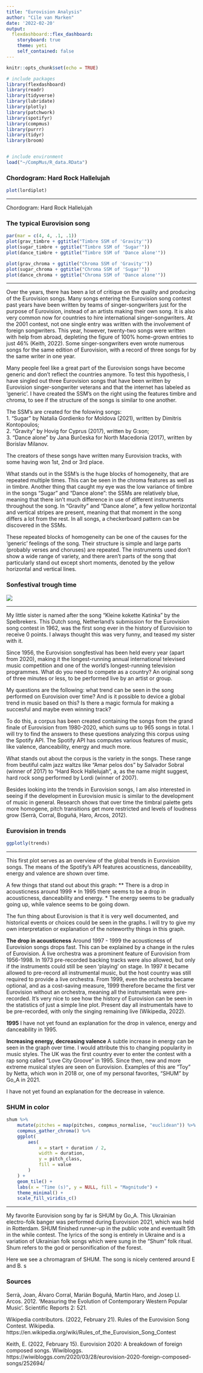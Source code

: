 ```yaml
---
title: "Eurovision Analysis"
author: "Cile van Marken"
date: '2022-02-20'
output: 
  flexdashboard::flex_dashboard:
    storyboard: true
    theme: yeti
    self_contained: false
---
```


```r
knitr::opts_chunk$set(echo = TRUE)

# include packages
library(flexdashboard)
library(readr)
library(tidyverse)
library(lubridate)
library(plotly)
library(patchwork)
library(spotifyr)
library(compmus)
library(purrr)
library(tidyr)
library(broom)


# include environment
load("~/CompMus/R_data.RData")
```

### Chordogram: Hard Rock Hallelujah {data-commentary-width=600}


```r
plot(lordiplot)
```

***

Chordogram: Hard Rock Hallelujah


### The typical Eurovision song {data-commentary-width=600}


```r
par(mar = c(4, 4, .1, .1))
plot(grav_timbre + ggtitle("Timbre SSM of 'Gravity'"))
plot(sugar_timbre + ggtitle("Timbre SSM of 'Sugar'"))
plot(dance_timbre + ggtitle("Timbre SSM of 'Dance alone'"))

plot(grav_chroma + ggtitle("Chroma SSM of 'Gravity'"))
plot(sugar_chroma + ggtitle("Chroma SSM of 'Sugar'"))
plot(dance_chroma + ggtitle("Chroma SSM of 'Dance alone'"))
```

***

Over the years, there has been a lot of critique on the quality and producing of the Eurovision songs. Many songs entering the Eurovision song contest past years have been written by teams of singer-songwriters just for the purpose of Eurovision, instead of an artists making their own song. It is also very common now for countries to hire international singer-songwriters. At the 2001 contest, not one single entry was written with the involvement of foreign songwriters. This year, however, twenty-two songs were written with help from abroad, depleting the figure of 100% home-grown entries to just 46% (Keith, 2022). Some singer-songwriters even wrote numerous songs for the same edition of Eurovision, with a record of three songs for by the same writer in one year.

Many people feel like a great part of the Eurovision songs have become generic and don't reflect the countries anymore. To test this hypothesis, I have singled out three Eurovision songs that have been written by Eurovision singer-songwriter veterans and that the internet has labeled as 'generic'. I have created the SSM's on the right using the features timbre and chroma, to see if the structure of the songs is similar to one another. 

The SSM's are created for the folowing songs:  
1. "Sugar" by Natalia Gordienko for Moldova (2021), written by Dimitris Kontopoulos;  
2. "Gravity" by Hovig for Cyprus (2017), written by G:son;  
3. "Dance alone" by Jana Burčeska for North Macedonia (2017), written by Borislav Milanov.  

The creators of these songs have written many Eurovision tracks, with some having won 1st, 2nd or 3rd place.

What stands out in the SSM's is the huge blocks of homogeneity, that are repeated multiple times. This can be seen in the chroma features as well as in timbre. Another thing that caught my eye was the low variance of timbre in the songs "Sugar" and "Dance alone": the SSMs are relatively blue, meaning that there isn't much difference in use of different instruments throughout the song. In "Gravity" and "Dance alone", a few yellow horizontal and vertical stripes are present, meaning that that moment in the song differs a lot from the rest. In all songs, a checkerboard pattern can be discovered in the SSMs.

These repeated blocks of homogeneity can be one of the causes for the 'generic' feelings of the song. Their structure is simple and large parts (probably verses and choruses) are repeated. The instruments used don't show a wide range of variety, and there aren't parts of the song that particularly stand out except short moments, denoted by the yellow horizontal and vertical lines. 


### Sonfestival trough time {data-commentary-width=600}

![](https://youtu.be/DPzoydLh5YY)

***

My little sister is named after the song "Kleine kokette Katinka" by the Spelbrekers. This Dutch song, Netherland's submission for the Eurovision song contest in 1962, was the first song ever in the history of Eurovision to receive 0 points. I always thought this was very funny, and teased my sister with it. 

Since 1956, the Eurovision songfestival has been held every year (apart from 2020), making it the longest-running annual international televised music competition and one of the world's longest-running television programmes. What do you need to compete as a country? An original song of three minutes or less, to be performed live by an artist or group. 

My questions are the following: what trend can be seen in the song performed on Eurovision over time? And is it possible to device a global trend in music based on this? Is there a magic formula for making a succesful and maybe even winning track? 

To do this, a corpus has been created containing the songs from the grand finale of Eurovision from 1980-2020, which sums up to 965 songs in total. I will try to find the answers to these questions analyzing this corpus using the Spotify API. The Spotify API has computes various features of music, like valence, danceability, energy and much more. 

What stands out about the corpus is the variety in the songs. These range from beutiful calm jazz waltzs like "Amar pelos dos" by Salvador Sobral (winner of 2017) to "Hard Rock Hallelujah", a, as the name might suggest, hard rock song performed by Lordi (winner of 2007). 

Besides looking into the trends in Eurovision songs, I am also interested in seeing if the development in Eurovision music is similar to the development of music in general. Research shows that over time the timbral palette gets more homogene, pitch transitions get more restricted and levels of loudness grow (Serrà, Corral, Boguñá, Haro, Arcos, 2012).



### Eurovision in trends {data-commentary-width=600}
 
```r

ggplotly(trends)
```
***

This first plot serves as an overview of the global trends in Eurovision songs. The means of the Spotify's API features acousticness, danceability, energy and valence are shown over time. 

A few things that stand out about this graph:
***
* There is a drop in acousticness around 1999
* In 1995 there seems to be a drop in acousticness, danceability and energy.
* The energy seems to be gradually going up, while valence seems to be going down.

The fun thing about Eurovision is that it is very well documented, and historical events or choices could be seen in the graphs. I will try to give my own interpretation or explanation of the noteworthy things in this graph.

**The drop in acousticness**
Around 1997 - 1999 the acousticness of Eurovision songs drops fast. This can be explained by a change in the rules of Eurovision. A live orchestra was a prominent feature of Eurovision from 1956-1998. In 1973 pre-recorded backing tracks were also allowed, but only if the instruments could still be seen 'playing' on stage. In 1997 it became allowed to pre-record all instrumental music, but the host country was still required to provide a live orchestra. From 1999, even the orchestra became optional, and as a cost-saving measure, 1999 therefore became the first ver Eurovision without an orchestra, meaning all the instrumentals were pre-recorded. It's very nice to see how the history of Eurovision can be seen in the statistics of just a simple line plot. Present day all instrumentals have to be pre-recorded, with only the singing remaining live (Wikipedia, 2022). 

**1995**
I have not yet found an explanation for the drop in valence, energy and danceability in 1995.

**Increasing energy, decreasing valence**
A subtle increase in energy can be seen in the graph over time. I would attribute this to changing popularity in music styles. The UK was the first country ever to enter the contest with a rap song called "Love City Groove" in 1995. Since then, new and more extreme musical styles are seen on Eurovision. Examples of this are "Toy" by Netta, which won in 2018 or, one of my personal favorites, "SHUM" by Go_A in 2021. 

I have not yet found an explanation for the decrease in valence.



### SHUM in color {data-commentary-width=600}

```r

shum %>%
    mutate(pitches = map(pitches, compmus_normalise, "euclidean")) %>%
    compmus_gather_chroma() %>% 
    ggplot(
        aes(
            x = start + duration / 2,
            width = duration,
            y = pitch_class,
            fill = value
        )
    ) +
    geom_tile() +
    labs(x = "Time (s)", y = NULL, fill = "Magnitude") +
    theme_minimal() +
    scale_fill_viridis_c()

```

***

My favorite Eurovision song by far is SHUM by Go_A. This Ukrainian electro-folk banger was performed during Eurovision 2021, which was held in Rotterdam. SHUM finished runner-up in the public vote and eventuallt 5th in the while contest.  The lyrics of the song is entirely in Ukraine and is a variation of Ukrainian folk songs which were sung in the "Shum" folk ritual.  Shum refers to the god or personification of the forest.

Here we see a chromagram of SHUM. The song is nicely centered around E and B. s



### Sources
Serrà, Joan, Álvaro Corral, Marián Boguñá, Martín Haro, and Josep Ll. Arcos. 2012. ‘Measuring the Evolution of Contemporary Western Popular Music’. Scientific Reports 2: 521.

Wikipedia contributors. (2022, February 21). Rules of the Eurovision Song Contest. Wikipedia. https://en.wikipedia.org/wiki/Rules_of_the_Eurovision_Song_Contest

Keith, E. (2022, February 15). Eurovision 2020: A breakdown of foreign composed songs. Wiwibloggs. https://wiwibloggs.com/2020/03/28/eurovision-2020-foreign-composed-songs/252694/
